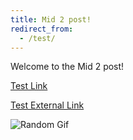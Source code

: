 ```yaml
---
title: Mid 2 post!
redirect_from:
  - /test/
---
```


Welcome to the Mid 2 post!

[Test Link](platform/top-two)

[Test External Link](https://www.google.com)

![Random Gif](solution-editor.gif)
